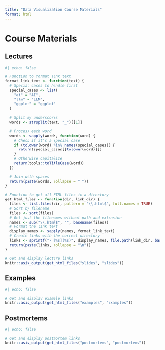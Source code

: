 ```yaml
---
title: "Data Visualization Course Materials"
format: html
---
```


# Course Materials

## Lectures

```r
#| echo: false

# Function to format link text
format_link_text <- function(text) {
  # Special cases to handle first
  special_cases <- list(
    "ai" = "AI",
    "llm" = "LLM",
    "ggplot" = "ggplot"
  )
  
  # Split by underscores
  words <- strsplit(text, "_")[[1]]
  
  # Process each word
  words <- sapply(words, function(word) {
    # Check if it's a special case
    if (tolower(word) %in% names(special_cases)) {
      return(special_cases[[tolower(word)]])
    }
    # Otherwise capitalize
    return(tools::toTitleCase(word))
  })
  
  # Join with spaces
  return(paste(words, collapse = " "))
}

# Function to get all HTML files in a directory
get_html_files <- function(dir, link_dir) {
  files <- list.files(dir, pattern = "\\.html$", full.names = TRUE)
  # Sort by filename
  files <- sort(files)
  # Get just the filenames without path and extension
  names <- sub("\\.html$", "", basename(files))
  # Format the link text
  display_names <- sapply(names, format_link_text)
  # Create links with the correct directory
  links <- sprintf("- [%s](%s)", display_names, file.path(link_dir, basename(files)))
  return(paste(links, collapse = "\n"))
}

# Get and display lecture links
knitr::asis_output(get_html_files("slides", "slides"))
```

## Examples

```r
#| echo: false

# Get and display example links
knitr::asis_output(get_html_files("examples", "examples"))
```

## Postmortems

```r
#| echo: false

# Get and display postmortem links
knitr::asis_output(get_html_files("postmortems", "postmortems"))
```